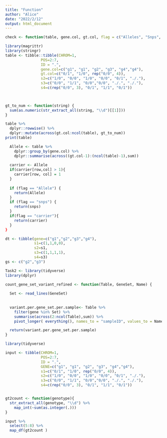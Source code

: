 ```yaml
---
title: "Function"
author: "Alice"
date: "2022/2/12"
output: html_document
---
```


```r
check <- function(table, gene.col, gt.col, flag = c("Alleles", "Snps", "Carrier")){
```

```r
library(magrittr)
library(stringr)
table <- tibble::tibble(CHROM=1, 
                POS=2:7, 
                ID = ".", 
                gene.col=c("g1", "g1", "g2", "g3", "g4","g4"), 
                gt.col=c("0/1", "1/0", rep("0/0", 4)),
                s2=c("1/0", "0/0", "1/0", "0/0", "0/1", "./."),
                s3=c("0/0", "1/1", "0/0","0/0", "./.", "./."),
                s4=c(rep("0/0", 3), "0/1", "1/1", "0/1"))
 


gt_to_num <- function(string) {
  sum(as.numeric(str_extract_all(string, "\\d")[[1]]))
}

table %>%
  dplyr::rowwise() %>%
  dplyr::mutate(across(gt.col:ncol(table), gt_to_num))
print(table)

  Allele <- table %>% 
    dplyr::group_by(gene.col) %>%
    dplyr::summarise(across((gt.col-1):(ncol(table)-1),sum))
  
  carrier <- Allele
  if(carrier[row,col] > 1){
    carrier[row, col] = 1
  }
  
  if (flag == "Allele") {
    return(Allele)
  }
  if (flag == "snps") {
    return(snps)
  } 
  if(flag == "carrier"){
    return(carrier)
  }
}
```
```r
dt <- tibble(gene=c("g1","g2","g3","g4"),
             s1=c(1,1,0,0),
             s2=s1,
             s3=c(1,1,1,1),
             s4=s3)
gs <- c("g2","g3")

Task2 <- library(tidyverse)
library(dplyr)

count_gene_set_variant_refined <- function(Table, GeneSet, Name) {
  
  Set <- read_lines(GeneSet)
  
 
  variant.per.gene_set.per.sample<- Table %>%
    filter(gene %in% Set) %>%
    summarise(across(2:ncol(Table),sum)) %>%
    pivot_longer( everything(), names_to = "sampleID", values_to = Name)

  return(variant.per.gene_set.per.sample)
}
```


```r
library(tidyverse)

input <- tibble(CHROM=1, 
                POS=2:7, 
                ID = ".", 
                GENE=c("g1", "g1", "g2", "g3", "g4","g4"), 
                s1=c("0/1", "1/0", rep("0/0", 4)),
                s2=c("1/0", "0/0", "1/0", "0/0", "0/1", "./."),
                s3=c("0/0", "1/1", "0/0","0/0", "./.", "./."),
                s4=c(rep("0/0", 3), "0/1", "1/1", "0/1"))


gt2count <- function(genotype){
  str_extract_all(genotype, "\\d") %>%
    map_int(~sum(as.integer(.)))
}

input %>%
  select(5:8) %>%
  map_df(gt2count )
  

```
  
  